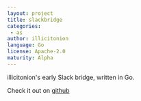 ```yaml
---
layout: project
title: slackbridge
categories: 
 - as
author: illicitonion
language: Go
license: Apache-2.0
maturity: Alpha
---
```


illicitonion's early Slack bridge, written in Go.

Check it out on [github](https://github.com/illicitonion/slackbridge)
